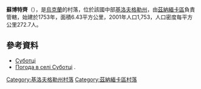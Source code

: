 {{coord|48|39|21|N|32|30|33|E|scale:30000_region:UA|display=title}}

'''蘇博特齊'''（{{lang-uk|Суботці}}），是[[烏克蘭|烏克蘭]]的村落，位於該國中部[[基洛夫格勒州|基洛夫格勒州]]，由[[茲納緬卡區_(烏克蘭)|茲納緬卡區]]負責管轄，始建於1753年，面積6.43平方公里，2001年人口1,753，人口密度每平方公里272.7人。

==參考資料==
* [http://gska2.rada.gov.ua/pls/z7502/A005?rdat1=30.01.2010&rf7571=16808 Суботці]{{Dead link|date=2018年6月 |bot=InternetArchiveBot |fix-attempted=no }}
* [http://weather.in.ua/ua/kirovogradskaja/25467 Погода в селі Суботці] {{Wayback|url=http://weather.in.ua/ua/kirovogradskaja/25467 |date=20111220134535 }}.

{{DEFAULTSORT:Суботці}}
[[Category:基洛夫格勒州村落|Category:基洛夫格勒州村落]]
[[Category:茲納緬卡區村落|Category:茲納緬卡區村落]]


{{Kirovohrad-geo-stub}}